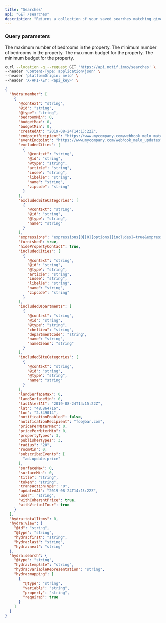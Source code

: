 ```yaml
---
title: "Searches"
api: "GET /searches"
description: "Returns a collection of your saved searches matching given criteria."
---
```


### Query parameters

 <ParamField query="notificationEnabled" type="boolean">
  The maximum number of bedrooms in the property.
  </ParamField>

  <ParamField query="order[title]" type="string" placeholder="asc, desc">
    The minimum number of bedrooms in the property.
  </ParamField>

  <ParamField query="page" type="integer" default="1">
    The maximum budget for the property.
  </ParamField>

  <ParamField query="title" type="string">
    The minimum budget for the property.
  </ParamField>


<RequestExample>

```bash Example Request
curl --location -g --request GET 'https://api.notif.immo/searches' \
--header 'Content-Type: application/json' \
--header 'platformOrigin: melo' \
--header 'X-API-KEY: <api_key>' \
```

</RequestExample>

<ResponseExample>

```json Response
{
  "hydra:member": [
    {
      "@context": "string",
      "@id": "string",
      "@type": "string",
      "bedroomMin": 0,
      "budgetMax": 0,
      "budgetMin": 0,
      "createdAt": "2019-08-24T14:15:22Z",
      "endpointRecipient": "https://www.mycompany.com/webhook_melo_match",
      "eventEndpoint": "https://www.mycompany.com/webhook_melo_updates",
      "excludedCities": [
        {
          "@context": "string",
          "@id": "string",
          "@type": "string",
          "article": "string",
          "insee": "string",
          "libelle": "string",
          "name": "string",
          "zipcode": "string"
        }
      ],
      "excludedSiteCategories": [
        {
          "@context": "string",
          "@id": "string",
          "@type": "string",
          "name": "string"
        }
      ],
      "expressions": "expressions[0][0][options][includes]=true&expressions[0][0][options][strict]=true&expressions[1][0][word]=viager&expressions[1][0][options][includes]=true&expressions[1][0][options][strict]=true",
      "furnished": true,
      "hidePropertyContact": true,
      "includedCities": [
        {
          "@context": "string",
          "@id": "string",
          "@type": "string",
          "article": "string",
          "insee": "string",
          "libelle": "string",
          "name": "string",
          "zipcode": "string"
        }
      ],
      "includedDepartments": [
        {
          "@context": "string",
          "@id": "string",
          "@type": "string",
          "chefLieu": "string",
          "departmentCode": "string",
          "name": "string",
          "nameClean": "string"
        }
      ],
      "includedSiteCategories": [
        {
          "@context": "string",
          "@id": "string",
          "@type": "string",
          "name": "string"
        }
      ],
      "landSurfaceMax": 0,
      "landSurfaceMin": 0,
      "lastAlertAt": "2019-08-24T14:15:22Z",
      "lat": "48.864716",
      "lon": "2.349014",
      "notificationEnabled": false,
      "notificationRecipient": "foo@bar.com",
      "pricePerMeterMax": 0,
      "pricePerMeterMin": 0,
      "propertyTypes": 3,
      "publisherTypes": 3,
      "radius": "20",
      "roomMin": 0,
      "subscribedEvents": [
        "ad.update.price"
      ],
      "surfaceMax": 0,
      "surfaceMin": 0,
      "title": "string",
      "token": "string",
      "transactionType": "0",
      "updatedAt": "2019-08-24T14:15:22Z",
      "user": "string",
      "withCoherentPrice": true,
      "withVirtualTour": true
    }
  ],
  "hydra:totalItems": 0,
  "hydra:view": {
    "@id": "string",
    "@type": "string",
    "hydra:first": "string",
    "hydra:last": "string",
    "hydra:next": "string"
  },
  "hydra:search": {
    "@type": "string",
    "hydra:template": "string",
    "hydra:variableRepresentation": "string",
    "hydra:mapping": [
      {
        "@type": "string",
        "variable": "string",
        "property": "string",
        "required": true
      }
    ]
  }
}
```

</ResponseExample>
